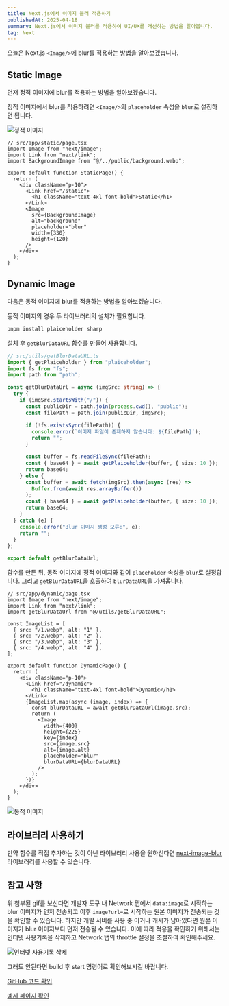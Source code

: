 ```yaml
---
title: Next.js에서 이미지 블러 적용하기
publishedAt: 2025-04-18
summary: Next.js에서 이미지 블러를 적용하여 UI/UX를 개선하는 방법을 알아봅니다.
tag: Next
---
```


오늘은 Next.js `<Image/>`에 blur를 적용하는 방법을 알아보겠습니다.

## Static Image

먼저 정적 이미지에 blur를 적용하는 방법을 알아보겠습니다.

정적 이미지에서 blur를 적용하려면 `<Image/>`의 `placeholder` 속성을 `blur`로 설정하면 됩니다.

![정적 이미지](posts/next-image-blur/static.gif)

```tsx
// src/app/static/page.tsx
import Image from "next/image";
import Link from "next/link";
import BackgroundImage from "@/../public/background.webp";

export default function StaticPage() {
  return (
    <div className="p-10">
      <Link href="/static">
        <h1 className="text-4xl font-bold">Static</h1>
      </Link>
      <Image
        src={BackgroundImage}
        alt="background"
        placeholder="blur"
        width={330}
        height={120}
      />
    </div>
  );
}
```

## Dynamic Image

다음은 동적 이미지에 blur를 적용하는 방법을 알아보겠습니다.

동적 이미지의 경우 두 라이브러리의 설치가 필요합니다.

```bash
pnpm install plaiceholder sharp
```

설치 후 `getBlurDataURL` 함수를 만들어 사용합니다.

```ts
// src/utils/getBlurDataURL.ts
import { getPlaiceholder } from "plaiceholder";
import fs from "fs";
import path from "path";

const getBlurDataUrl = async (imgSrc: string) => {
  try {
    if (imgSrc.startsWith("/")) {
      const publicDir = path.join(process.cwd(), "public");
      const filePath = path.join(publicDir, imgSrc);

      if (!fs.existsSync(filePath)) {
        console.error(`이미지 파일이 존재하지 않습니다: ${filePath}`);
        return "";
      }

      const buffer = fs.readFileSync(filePath);
      const { base64 } = await getPlaiceholder(buffer, { size: 10 });
      return base64;
    } else {
      const buffer = await fetch(imgSrc).then(async (res) =>
        Buffer.from(await res.arrayBuffer())
      );
      const { base64 } = await getPlaiceholder(buffer, { size: 10 });
      return base64;
    }
  } catch (e) {
    console.error("Blur 이미지 생성 오류:", e);
    return "";
  }
};

export default getBlurDataUrl;
```

함수를 만든 뒤, 동적 이미지에 정적 이미지와 같이 `placeholder` 속성을 `blur`로 설정합니다. 그리고 `getBlurDataURL`을 호출하여 `blurDataURL`을 가져옵니다.

```tsx
// src/app/dynamic/page.tsx
import Image from "next/image";
import Link from "next/link";
import getBlurDataUrl from "@/utils/getBlurDataURL";

const ImageList = [
  { src: "/1.webp", alt: "1" },
  { src: "/2.webp", alt: "2" },
  { src: "/3.webp", alt: "3" },
  { src: "/4.webp", alt: "4" },
];

export default function DynamicPage() {
  return (
    <div className="p-10">
      <Link href="/dynamic">
        <h1 className="text-4xl font-bold">Dynamic</h1>
      </Link>
      {ImageList.map(async (image, index) => {
        const blurDataURL = await getBlurDataUrl(image.src);
        return (
          <Image
            width={400}
            height={225}
            key={index}
            src={image.src}
            alt={image.alt}
            placeholder="blur"
            blurDataURL={blurDataURL}
          />
        );
      })}
    </div>
  );
}
```

![동적 이미지](posts/next-image-blur/dynamic.gif)

## 라이브러리 사용하기

만약 함수를 직접 추가하는 것이 아닌 라이브러리 사용을 원하신다면 [next-image-blur](https://www.npmjs.com/package/next-image-blur) 라이브러리를 사용할 수 있습니다.

## 참고 사항

위 첨부된 gif를 보신다면 개발자 도구 내 Network 탭에서 `data:image`로 시작하는 blur 이미지가 먼저 전송되고 이후 `image?url=`로 시작하는 원본 이미지가 전송되는 것을 확인할 수 있습니다. 하지만 개발 서버를 사용 중 이거나 캐시가 남아있다면 원본 이미지가 blur 이미지보다 먼저 전송될 수 있습니다. 이에 따라 적용을 확인하기 위해서는 인터넷 사용기록을 삭제하고 Network 탭의 throttle 설정을 조절하여 확인해주세요.

![인터넷 사용기록 삭제](posts/next-image-blur/chrome.webp)

그래도 안된다면 build 후 start 명령어로 확인해보시길 바랍니다.

[GitHub 코드 확인](https://github.com/SID12g/next-image-blur-test)

[예제 페이지 확인](https://next-image-blur-test.vercel.app)
